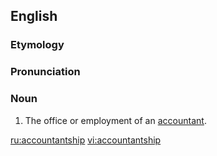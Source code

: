 ==English==

===Etymology===
{{suffix|accountant|ship}}

===Pronunciation===
{{a|US}} {{IPA|/ə.ˈkaʊnt.ənt.ˌʃɪp/}}

===Noun===
{{en-noun}}

# The office or employment of an [[accountant]].

[[ru:accountantship]]
[[vi:accountantship]]